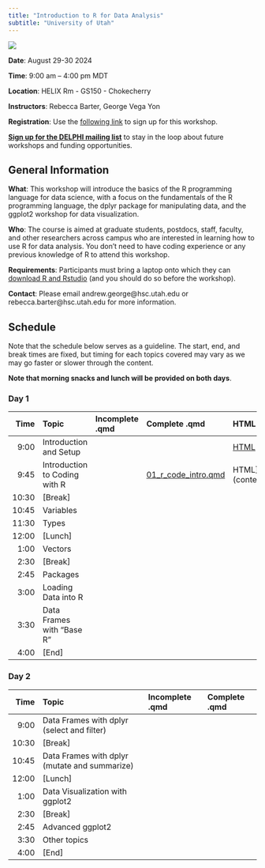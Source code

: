 ```yaml
---
title: "Introduction to R for Data Analysis"
subtitle: "University of Utah"
---
```


[![](DELPHI-long.png)](https://uofuhealth.utah.edu/delphi-data-science-initiative)


::: {.callout-note appearance="simple" icon=false}
**Date**: August 29-30 2024

**Time**: 9:00 am -- 4:00 pm MDT

**Location**: HELIX Rm - GS150 - Chokecherry

**Instructors**: Rebecca Barter, George Vega Yon
:::

**Registration**: Use the [following link](https://forms.gle/sNwVvgH7SHGUhjNN6) to sign up for this workshop.

[**Sign up for the DELPHI mailing list**](https://www.lists.utah.edu/wws/subscribe/delphi?previous_action=info) to stay in the loop about future workshops and funding opportunities.

## General Information

**What**: This workshop will introduce the basics of the R programming language for data science, with a focus on the fundamentals of the R programming language, the dplyr package for manipulating data, and the ggplot2 workshop for data visualization.

**Who**: The course is aimed at graduate students, postdocs, staff, faculty, and other researchers across campus who are interested in learning how to use R for data analysis. You don't need to have coding experience or any previous knowledge of R to attend this workshop.

**Requirements**: Participants must bring a laptop onto which they can [download R and Rstudio](https://posit.co/download/rstudio-desktop/) (and you should do so before the workshop).

**Contact**: Please email andrew.george@hsc.utah.edu or rebecca.barter@hsc.utah.edu for more information.

## Schedule

Note that the schedule below serves as a guideline. The start, end, and break times are fixed, but timing for each topics covered may vary as we may go faster or slower through the content.

**Note that morning snacks and lunch will be provided on both days**.

### Day 1


| Time  | Topic     | Incomplete .qmd |  Complete .qmd | HTML output |
| ----:|:----|:---------------|:-----------------|:-------|
| 9:00   | Introduction and Setup |   |  | [HTML](content/complete/00_rstudio_quarto.html) |
| 9:45   | Introduction to Coding with R |   | [01_r_code_intro.qmd](content/complete/01_r_code_intro.qmd "download")  | HTML](content/complete/01_r_code_intro.html)|
| 10:30   | [Break] |   |    | |
| 10:45   | Variables |  |     | | 
| 11:30   | Types | | | | 
| 12:00  | [Lunch] | |    | | 
| 1:00   | Vectors | |  | | 
| 2:30   | [Break] | |    | | 
| 2:45   | Packages |  |    | | 
| 3:00   | Loading Data into R |  |    | | 
| 3:30   | Data Frames with "Base R" |  |   |  |
| 4:00   | [End] |  |    | | 
 


### Day 2


| Time   | Topic           | Incomplete .qmd | Complete .qmd | 
| ----:|:----|:---------------|:-----------------|
| 9:00    | Data Frames with dplyr (select and filter)  | | |
| 10:30   | [Break] |   |   |
| 10:45   | Data Frames with dplyr (mutate and summarize) | |  | 
| 12:00   | [Lunch] |   |   |
| 1:00   | Data Visualization with ggplot2  | |
| 2:30   | [Break] |   |   |
| 2:45   | Advanced ggplot2 |  | |
| 3:30   | Other topics |  | |
| 4:00  | [End] |   |   |
